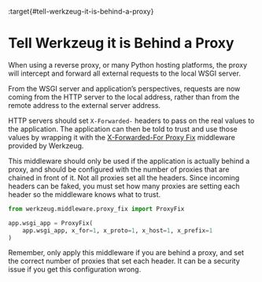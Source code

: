 :target{#tell-werkzeug-it-is-behind-a-proxy}

# Tell Werkzeug it is Behind a Proxy

When using a reverse proxy, or many Python hosting platforms, the proxy
will intercept and forward all external requests to the local WSGI
server.

From the WSGI server and application’s perspectives, requests are now
coming from the HTTP server to the local address, rather than from
the remote address to the external server address.

HTTP servers should set `X-Forwarded-` headers to pass on the real
values to the application. The application can then be told to trust and
use those values by wrapping it with the
[X-Forwarded-For Proxy Fix](../middleware/proxy_fix.mdx) middleware provided by Werkzeug.

This middleware should only be used if the application is actually
behind a proxy, and should be configured with the number of proxies that
are chained in front of it. Not all proxies set all the headers. Since
incoming headers can be faked, you must set how many proxies are setting
each header so the middleware knows what to trust.

```python
from werkzeug.middleware.proxy_fix import ProxyFix

app.wsgi_app = ProxyFix(
    app.wsgi_app, x_for=1, x_proto=1, x_host=1, x_prefix=1
)
```

Remember, only apply this middleware if you are behind a proxy, and set
the correct number of proxies that set each header. It can be a security
issue if you get this configuration wrong.
